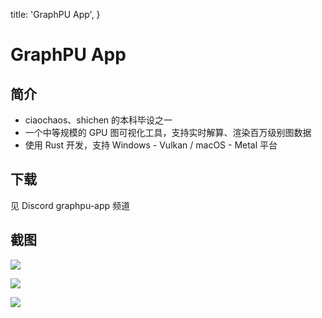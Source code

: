   title: 'GraphPU App',
}


# GraphPU App



## 简介

* ciaochaos、shichen 的本科毕设之一
* 一个中等规模的 GPU 图可视化工具，支持实时解算、渲染百万级别图数据
* 使用 Rust 开发，支持 Windows - Vulkan / macOS - Metal 平台



## 下载

见 Discord graphpu-app 频道




## 截图

![](image/graphpu-03.png)

![](image/graphpu-01.jpg)

![](image/graphpu-02.jpg)